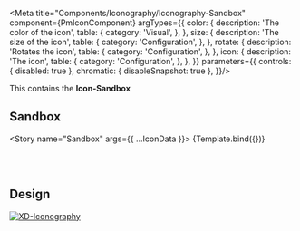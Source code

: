 
<Meta title="Components/Iconography/Iconography-Sandbox" component={PmIconComponent} argTypes={{
  color: {
    description: 'The color of the icon',
    table: {
      category: 'Visual',
    },
  },
  size: {
    description: 'The size of the icon',
    table: {
      category: 'Configuration',
    },
  },
  rotate: {
    description: 'Rotates the icon',
    table: {
      category: 'Configuration',
    },
  },
  icon: {
    description: 'The icon',
    table: {
      category: 'Configuration',
    },
  },
}} parameters={{
  controls: { disabled: true },
  chromatic: { disableSnapshot: true },
}}/>

<Description of={PmIconComponent} />
<Description markdown={`# Iconography`}/>




This contains the **Icon-Sandbox**

## Sandbox

<Story name="Sandbox" args={{
    ...IconData
  }}>
  {Template.bind({})}
</Story>


<ArgsTable story="Sandbox" />

<br/><br/>

## Design

[![XD-Iconography](https://img.shields.io/badge/-Iconography-%235c5c5c?logo=adobexd&labelColor=450034)](https://xd.adobe.com/view/aec6f38b-76a2-4b58-b371-63fac4c7e2fe-fb95/screen/f4cf75c1-9293-45ea-9d56-162c68f425b1/specs/)
